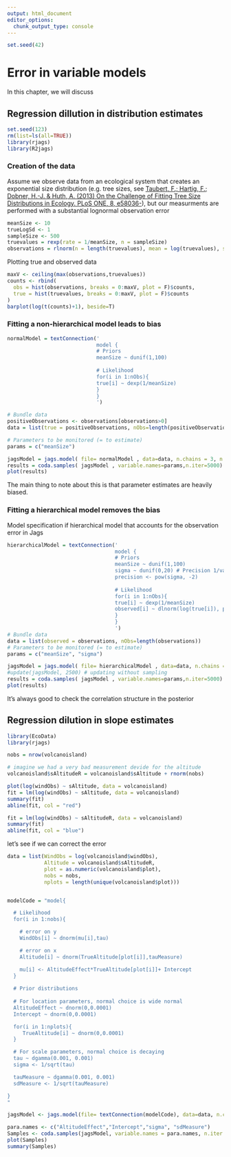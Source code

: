 ```yaml
---
output: html_document
editor_options:
  chunk_output_type: console
---
```


```r
set.seed(42)
```

# Error in variable models

::: callout-note
In this chapter, we will discuss 

:::

## Regression dillution in distribution estimates

```r
set.seed(123)
rm(list=ls(all=TRUE))
library(rjags)
library(R2jags)
```

### Creation of the data

Assume we observe data from an ecological system that creates an exponential size distribution (e.g. tree sizes, see [Taubert, F.; Hartig, F.; Dobner, H.-J. & Huth, A. (2013) On the Challenge of Fitting Tree Size Distributions in Ecology. PLoS ONE, 8, e58036-](http://www.plosone.org/article/info%3Adoi%2F10.1371%2Fjournal.pone.0058036)), but our measurments are performed with a substantial lognormal observation error

```r
meanSize <- 10
trueLogSd <- 1
sampleSize <- 500
truevalues = rexp(rate = 1/meanSize, n = sampleSize)
observations = rlnorm(n = length(truevalues), mean = log(truevalues), sd = trueLogSd)
```

Plotting true and observed data

```r
maxV <- ceiling(max(observations,truevalues))
counts <- rbind(
  obs = hist(observations, breaks = 0:maxV, plot = F)$counts,
  true = hist(truevalues, breaks = 0:maxV, plot = F)$counts
)
barplot(log(t(counts)+1), beside=T)

```

### Fitting a non-hierarchical model leads to bias

```r
normalModel = textConnection('
                             model {
                             # Priors
                             meanSize ~ dunif(1,100)
                             
                             # Likelihood
                             for(i in 1:nObs){
                             true[i] ~ dexp(1/meanSize)
                             }
                             }
                             ')

# Bundle data
positiveObservations <- observations[observations>0]
data = list(true = positiveObservations, nObs=length(positiveObservations))

# Parameters to be monitored (= to estimate)
params = c("meanSize")

jagsModel = jags.model( file= normalModel , data=data, n.chains = 3, n.adapt= 500)
results = coda.samples( jagsModel , variable.names=params,n.iter=5000)
plot(results)

```

The main thing to note about this is that parameter estimates are heavily biased.

### Fitting a hierarchical model removes the bias

Model specification if hierarchical model that accounts for the observation error in Jags

```r
hierarchicalModel = textConnection('
                                   model {
                                   # Priors
                                   meanSize ~ dunif(1,100)
                                   sigma ~ dunif(0,20) # Precision 1/variance JAGS and BUGS use prec instead of sd
                                   precision <- pow(sigma, -2)
                                   
                                   # Likelihood
                                   for(i in 1:nObs){
                                   true[i] ~ dexp(1/meanSize)
                                   observed[i] ~ dlnorm(log(true[i]), precision)
                                   }
                                   }
                                   ')
# Bundle data
data = list(observed = observations, nObs=length(observations))
# Parameters to be monitored (= to estimate)
params = c("meanSize", "sigma")

jagsModel = jags.model( file= hierarchicalModel , data=data, n.chains = 3, n.adapt= 500)
#update(jagsModel, 2500) # updating without sampling
results = coda.samples( jagsModel , variable.names=params,n.iter=5000)
plot(results)
```

It's always good to check the correlation structure in the posterior

## Regression dilution in slope estimates

```r
library(EcoData)
library(rjags)

nobs = nrow(volcanoisland)

# imagine we had a very bad measurement devide for the altitude
volcanoisland$sAltitudeR = volcanoisland$sAltitude + rnorm(nobs)

plot(log(windObs) ~ sAltitude, data = volcanoisland)
fit = lm(log(windObs) ~ sAltitude, data = volcanoisland)
summary(fit)
abline(fit, col = "red")

fit = lm(log(windObs) ~ sAltitudeR, data = volcanoisland)
summary(fit)
abline(fit, col = "blue")
```

let's see if we can correct the error

```r
data = list(WindObs = log(volcanoisland$windObs),
            Altitude = volcanoisland$sAltitudeR,
            plot = as.numeric(volcanoisland$plot),
            nobs = nobs,
            nplots = length(unique(volcanoisland$plot)))


modelCode = "model{

  # Likelihood
  for(i in 1:nobs){

    # error on y
    WindObs[i] ~ dnorm(mu[i],tau)

    # error on x
    Altitude[i] ~ dnorm(TrueAltitude[plot[i]],tauMeasure)

    mu[i] <- AltitudeEffect*TrueAltitude[plot[i]]+ Intercept
  }
  
  # Prior distributions
  
  # For location parameters, normal choice is wide normal
  AltitudeEffect ~ dnorm(0,0.0001)
  Intercept ~ dnorm(0,0.0001)

  for(i in 1:nplots){
     TrueAltitude[i] ~ dnorm(0,0.0001)
  }

  # For scale parameters, normal choice is decaying
  tau ~ dgamma(0.001, 0.001)
  sigma <- 1/sqrt(tau)

  tauMeasure ~ dgamma(0.001, 0.001)
  sdMeasure <- 1/sqrt(tauMeasure)

}
"

jagsModel <- jags.model(file= textConnection(modelCode), data=data, n.chains = 3)

para.names <- c("AltitudeEffect","Intercept","sigma", "sdMeasure")
Samples <- coda.samples(jagsModel, variable.names = para.names, n.iter = 5000)
plot(Samples)
summary(Samples)

```
